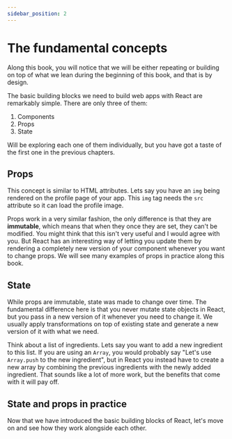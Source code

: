 ```yaml
---
sidebar_position: 2
---
```


# The fundamental concepts

Along this book, you will notice that we will be either repeating or
building on top of what we lean during the beginning of this book,
and that is by design.

The basic building blocks we need to build web apps with React are
remarkably simple. There are only three of them:

1. Components
2. Props
3. State

Will be exploring each one of them individually, but you have got a
taste of the first one in the previous chapters.

## Props

This concept is similar to HTML attributes. Lets say you have an 
`img` being rendered on the profile page of your app. This
`img` tag needs the `src` attribute so it can load the profile image.

Props work in a very similar fashion, the only difference is that
they are **immutable**, which means that when they once they are set,
they can't be modified. You might think that this isn't very useful
and I would agree with you. But React has an interesting way of
letting you update them by rendering a completely new version of your
component whenever you want to change props. We will see many examples
of props in practice along this book.

## State

While props are immutable, state was made to change over time. The
fundamental difference here is that you never mutate state objects
in React, but you pass in a new version of it whenever you need to
change it. We usually apply transformations on top of existing state
and generate a new version of it with what we need.

Think about a list of ingredients. Lets say you want to add a new
ingredient to this list. If you are using an `Array`, you would probably
say "Let's use `Array.push` to the new ingredient", but in React you
instead have to create a new array by combining the previous ingredients
with the newly added ingredient. That sounds like a lot of more work,
but the benefits that come with it will pay off.

## State and props in practice

Now that we have introduced the basic building blocks of React, let's move
on and see how they work alongside each other.
